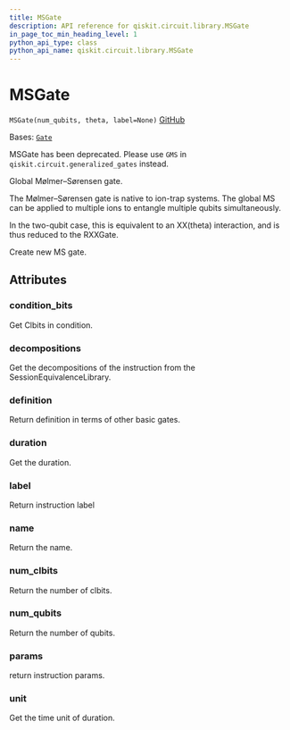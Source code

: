 ```yaml
---
title: MSGate
description: API reference for qiskit.circuit.library.MSGate
in_page_toc_min_heading_level: 1
python_api_type: class
python_api_name: qiskit.circuit.library.MSGate
---
```


# MSGate

<span id="qiskit.circuit.library.MSGate" />

`MSGate(num_qubits, theta, label=None)` [GitHub](https://github.com/qiskit/qiskit/tree/stable/0.24/qiskit/circuit/library/generalized_gates/gms.py "view source code")

Bases: [`Gate`](qiskit.circuit.Gate "qiskit.circuit.gate.Gate")

MSGate has been deprecated. Please use `GMS` in `qiskit.circuit.generalized_gates` instead.

Global Mølmer–Sørensen gate.

The Mølmer–Sørensen gate is native to ion-trap systems. The global MS can be applied to multiple ions to entangle multiple qubits simultaneously.

In the two-qubit case, this is equivalent to an XX(theta) interaction, and is thus reduced to the RXXGate.

Create new MS gate.

## Attributes

<span id="qiskit.circuit.library.MSGate.condition_bits" />

### condition\_bits

Get Clbits in condition.

<span id="qiskit.circuit.library.MSGate.decompositions" />

### decompositions

Get the decompositions of the instruction from the SessionEquivalenceLibrary.

<span id="qiskit.circuit.library.MSGate.definition" />

### definition

Return definition in terms of other basic gates.

<span id="qiskit.circuit.library.MSGate.duration" />

### duration

Get the duration.

<span id="qiskit.circuit.library.MSGate.label" />

### label

Return instruction label

<span id="qiskit.circuit.library.MSGate.name" />

### name

Return the name.

<span id="qiskit.circuit.library.MSGate.num_clbits" />

### num\_clbits

Return the number of clbits.

<span id="qiskit.circuit.library.MSGate.num_qubits" />

### num\_qubits

Return the number of qubits.

<span id="qiskit.circuit.library.MSGate.params" />

### params

return instruction params.

<span id="qiskit.circuit.library.MSGate.unit" />

### unit

Get the time unit of duration.

